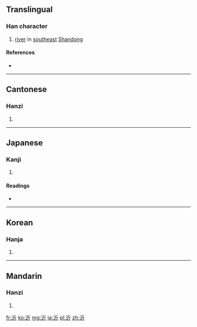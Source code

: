 ==Translingual==

===Han character===
{{Han char|rn=85|rad=水|as=04|sn=7|four=3212<sub>1</sub>|canj=水竹一中 (EHML)}}

# [[river]] in [[southeast]] [[Shandong]]

====References====
* {{Han ref|kx=0609.120|dkj=17183|dj=1002.090|hdz=31567.050|uh=6C82|ud=27778|bh=A85E|bd=43102}}

----

==Cantonese==

===Hanzi===
{{yue-hanzi|jyut=[[ji4]], [[ji6]]|y=yi4, yi6}}

# {{defn|lang=yue|sort=水04}}

----

==Japanese==

===Kanji===
{{ja-kanji|grade=|rs=水04}}

# {{defn|lang=ja|sort=水04}}

====Readings====
* {{ja-readings|on=[[き]] (ki), [[きん]] (kin)|kun=[[ほとり]] (hotori), [[ふち]] (fuchi)}}

----

==Korean==

===Hanja===
{{ko-hanja|hangeul=기|eumhun=|rv=gi|mr=ki|y=ki}}

# {{defn|lang=ko|sort=水04}}

----

==Mandarin==

===Hanzi===
{{cmn-hanzi|pin=[[yí]] ([[yi2]])|wg=i<sup>2</sup>}}

# {{defn|lang=cmn|sort=水04}}

[[fr:沂]]
[[ko:沂]]
[[mg:沂]]
[[ja:沂]]
[[pl:沂]]
[[zh:沂]]